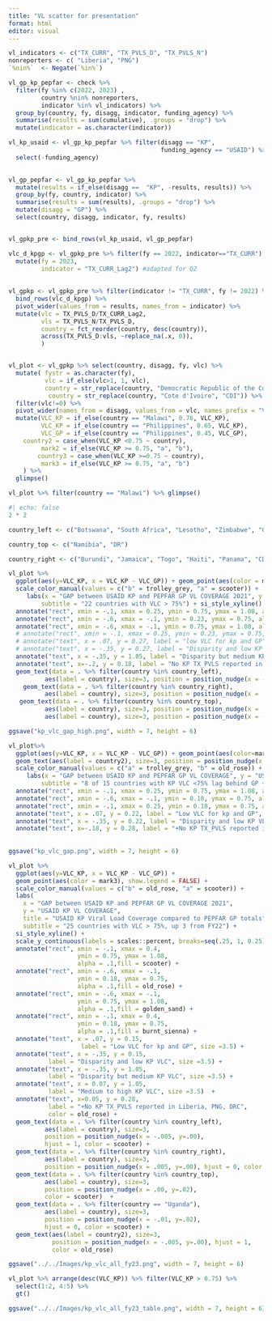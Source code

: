 ```yaml
---
title: "VL scatter for presentation"
format: html
editor: visual
---
```


```r
vl_indicators <- c("TX_CURR", "TX_PVLS_D", "TX_PVLS_N")
nonreporters <- c( "Liberia", "PNG")
`%nin%`  <- Negate(`%in%`)

vl_gp_kp_pepfar <- check %>%
  filter(fy %in% c(2022, 2023) ,
         country %nin% nonreporters,
         indicator %in% vl_indicators) %>% 
  group_by(country, fy, disagg, indicator, funding_agency) %>%
  summarise(results = sum(cumulative), .groups = "drop") %>%
  mutate(indicator = as.character(indicator))

vl_kp_usaid <- vl_gp_kp_pepfar %>% filter(disagg == "KP", 
                                          funding_agency == "USAID") %>%
  select(-funding_agency)
  

vl_gp_pepfar <- vl_gp_kp_pepfar %>% 
  mutate(results = if_else(disagg ==  "KP", -results, results)) %>%
  group_by(fy, country, indicator) %>%
  summarise(results = sum(results), .groups = "drop") %>%
  mutate(disagg = "GP") %>% 
  select(country, disagg, indicator, fy, results)


vl_gpkp_pre <- bind_rows(vl_kp_usaid, vl_gp_pepfar)

vlc_d_kpgp <- vl_gpkp_pre %>% filter(fy == 2022, indicator=="TX_CURR") %>% 
  mutate(fy = 2023,
         indicator = "TX_CURR_Lag2") #adapted for Q2
  
  
vl_gpkp <- vl_gpkp_pre %>% filter(indicator != "TX_CURR", fy != 2022) %>%
  bind_rows(vlc_d_kpgp) %>%
  pivot_wider(values_from = results, names_from = indicator) %>%
  mutate(vlc = TX_PVLS_D/TX_CURR_Lag2,
         vls = TX_PVLS_N/TX_PVLS_D,
         country = fct_reorder(country, desc(country)),
         across(TX_PVLS_D:vls, ~replace_na(.x, 0)),
         ) 


vl_plot <- vl_gpkp %>% select(country, disagg, fy, vlc) %>% 
  mutate( fystr = as.character(fy),
          vlc = if_else(vlc>1, 1, vlc),
          country = str_replace(country, "Democratic Republic of the Congo", "DRC"),  country = str_replace(country, "Dominican Republic", "DR"),
           country = str_replace(country, "Cote d'Ivoire", "CDI")) %>%
  filter(vlc!=0) %>%
  pivot_wider(names_from = disagg, values_from = vlc, names_prefix = "VLC_") %>% 
  mutate(VLC_KP = if_else(country == "Malawi", 0.76, VLC_KP),
         VLC_KP = if_else(country == "Philippines", 0.65, VLC_KP),
         VLC_GP = if_else(country == "Philippines", 0.45, VLC_GP),
    country2 = case_when(VLC_KP <0.75 ~ country),
         mark2 = if_else(VLC_KP >= 0.75, "a", "b"),
        country3 = case_when(VLC_KP >=0.75 ~ country),
         mark3 = if_else(VLC_KP >= 0.75, "a", "b")
    ) %>% 
  glimpse()

vl_plot %>% filter(country == "Malawi") %>% glimpse()
```

```r
#| echo: false
2 * 2
```

```r
country_left <- c("Botswana", "South Africa", "Lesotho", "Zimbabwe", "Guatemala", "Lesotho", "Ethiopia", "India", "South Sudan", "India", "Nigeria", "Laos", "El Salvador", "Honduras")

country_top <- c("Namibia", "DR")

country_right <- c("Burundi", "Jamaica", "Togo", "Haiti", "Panama", "CDI", "Malawi")

vl_plot %>% 
  ggplot(aes(y=VLC_KP, x = VLC_KP - VLC_GP)) + geom_point(aes(color = mark3), show.legend = FALSE) + 
  scale_color_manual(values = c("b" = trolley_grey, "a" = scooter)) + 
     labs(x = "GAP between USAID KP and PEPFAR GP VL COVERAGE 2021", y = "USAID KP VL COVERAGE", title = "USAID KP Viral Load Coverage compared to PEPFAR GP totals",
         subtitle = "22 countries with VLC > 75%") + si_style_xyline() + scale_y_continuous(labels = scales::percent, breaks=seq(.25, 1, 0.25),) +   
  annotate("rect", xmin = -.1, xmax = 0.25, ymin = 0.75, ymax = 1.08, alpha = .1,fill = scooter) +
  annotate("rect", xmin = -.6, xmax = -.1, ymin = 0.23, ymax = 0.75, alpha = .1,fill = "#ffffff") +
  annotate("rect", xmin = -.6, xmax = -.1, ymin = 0.75, ymax = 1.08, alpha = .1,fill = golden_sand) +
  # annotate("rect", xmin = -.1, xmax = 0.25, ymin = 0.23, ymax = 0.75, alpha = .1,fill = burnt_sienna) + 
  # annotate("text", x = .07, y = 0.27, label = "low VLC for kp and GP", size =3.5) +
  # annotate("text", x = -.35, y = 0.27, label = "Disparity and low KP VLC", size =3.5) +
  annotate("text", x = -.35, y = 1.05, label = "Disparity but medium KP VLC", size =3.5) + annotate("text", x = 0.07, y = 1.05, label = "Medium to high KP VLC", size =3.5)  +
  annotate("text", x=-.2, y = 0.18, label = "No KP TX_PVLS reported in Ghana, Liberia, Indonesia, PNG, Vietnam", color = trolley_grey) +
  geom_text(data = . %>% filter(country %in% country_left),
          aes(label = country), size=3, position = position_nudge(x = -.005, y=.00), hjust = 1, color = scooter) +
    geom_text(data = . %>% filter(country %in% country_right),
          aes(label = country), size=3, position = position_nudge(x = .005, y=.00), hjust = 0, color = scooter) + 
   geom_text(data = . %>% filter(country %in% country_top),
          aes(label = country), size=3, position = position_nudge(x = .00, y=.02), color = scooter)  +    geom_text(data = . %>% filter(country == "Uganda"),
          aes(label = country), size=3, position = position_nudge(x = -.01, y=.02), hjust = 0, color = scooter)

ggsave("kp_vlc_gap_high.png", width = 7, height = 6)
```

```r
vl_plot%>% 
  ggplot(aes(y=VLC_KP, x = VLC_KP - VLC_GP)) + geom_point(aes(color=mark2), show.legend = FALSE) + 
  geom_text(aes(label = country2), size=3, position = position_nudge(x = -.005, y=.00), hjust = 1, color = old_rose) +
  scale_color_manual(values = c("a" = trolley_grey, "b" = old_rose)) + 
     labs(x = "GAP between USAID KP and PEPFAR GP VL COVERAGE", y = "USAID KP VL COVERAGE", title = "USAID KP Viral Load Coverage compared to PEPFAR GP totals",
         subtitle = "8 of 15 countries with KP VLC <75% lag behind GP + concern over lack of reporting") + si_style_xyline() + scale_y_continuous(labels = scales::percent, breaks=seq(.25, 1, 0.25),) +   
  annotate("rect", xmin = -.1, xmax = 0.25, ymin = 0.75, ymax = 1.08, alpha = .1,fill = scooter) +  
  annotate("rect", xmin = -.6, xmax = -.1, ymin = 0.18, ymax = 0.75, alpha = .1,fill = old_rose) + annotate("rect", xmin = -.6, xmax = -.1, ymin = 0.75, ymax = 1.08, alpha = .1,fill = golden_sand) +   
  annotate("rect", xmin = -.1, xmax = 0.25, ymin = 0.18, ymax = 0.75, alpha = .1,fill = burnt_sienna) + 
  annotate("text", x = .07, y = 0.22, label = "Low VLC for kp and GP", size =3.5) + 
  annotate("text", x = -.35, y = 0.22, label = "Disparity and low KP VLC", size =3.5) + annotate("text", x = -.35, y = 1.05, label = "Disparity but medium KP VLC", size =3.5) + annotate("text", x = 0.07, y = 1.05, label = "Medium to high KP VLC", size =3.5)  +
  annotate("text", x=-.18, y = 0.28, label = "+No KP TX_PVLS reported in Ghana, Liberia, Indonesia, PNG, Vietnam", color = old_rose)
  
  
ggsave("kp_vlc_gap.png", width = 7, height = 6)
```

```r
vl_plot %>% 
  ggplot(aes(y=VLC_KP, x = VLC_KP - VLC_GP)) + 
  geom_point(aes(color = mark3), show.legend = FALSE) + 
  scale_color_manual(values = c("b" = old_rose, "a" = scooter)) + 
  labs(
    x = "GAP between USAID KP and PEPFAR GP VL COVERAGE 2021", 
    y = "USAID KP VL COVERAGE", 
    title = "USAID KP Viral Load Coverage compared to PEPFAR GP totals",
    subtitle = "25 countries with VLC > 75%, up 3 from FY22") + 
  si_style_xyline() + 
  scale_y_continuous(labels = scales::percent, breaks=seq(.25, 1, 0.25),)  +   
  annotate("rect", xmin = -.1, xmax = 0.4, 
                   ymin = 0.75, ymax = 1.08, 
                   alpha = .1,fill = scooter) +  
  annotate("rect", xmin = -.6, xmax = -.1, 
                   ymin = 0.18, ymax = 0.75, 
                   alpha = .1,fill = old_rose) + 
  annotate("rect", xmin = -.6, xmax = -.1, 
                   ymin = 0.75, ymax = 1.08, 
                   alpha = .1,fill = golden_sand) +   
  annotate("rect", xmin = -.1, xmax = 0.4, 
                   ymin = 0.18, ymax = 0.75, 
                   alpha = .1,fill = burnt_sienna) + 
  annotate("text", x = .07, y = 0.15, 
                    label = "Low VLC for kp and GP", size =3.5) + 
  annotate("text", x = -.35, y = 0.15, 
           label = "Disparity and low KP VLC", size =3.5) + 
  annotate("text", x = -.35, y = 1.05, 
           label = "Disparity but medium KP VLC", size =3.5) + 
  annotate("text", x = 0.07, y = 1.05, 
           label = "Medium to high KP VLC", size =3.5)  +
  annotate("text", x=0.05, y = 0.28, 
           label = "+No KP TX_PVLS reported in Liberia, PNG, DRC", 
           color = old_rose) +
  geom_text(data = . %>% filter(country %in% country_left),
          aes(label = country), size=3, 
          position = position_nudge(x = -.005, y=.00), 
          hjust = 1, color = scooter) +
  geom_text(data = . %>% filter(country %in% country_right),
          aes(label = country), size=3, 
          position = position_nudge(x = .005, y=.00), hjust = 0, color = scooter) +
  geom_text(data = . %>% filter(country %in% country_top),
          aes(label = country), size=3, 
          position = position_nudge(x = .00, y=.02), 
          color = scooter)  +   
  geom_text(data = . %>% filter(country == "Uganda"),
          aes(label = country), size=3, 
          position = position_nudge(x = -.01, y=.02), 
          hjust = 0, color = scooter) +
  geom_text(aes(label = country2), size=3, 
            position = position_nudge(x = -.005, y=.00), hjust = 1, 
            color = old_rose) 

ggsave("../../Images/kp_vlc_all_fy23.png", width = 7, height = 6)

```

```r
vl_plot %>% arrange(desc(VLC_KP)) %>% filter(VLC_KP > 0.75) %>% 
  select(1:2, 4:5) %>%
  gt()

ggsave("../../Images/kp_vlc_all_fy23_table.png", width = 7, height = 6)

```
